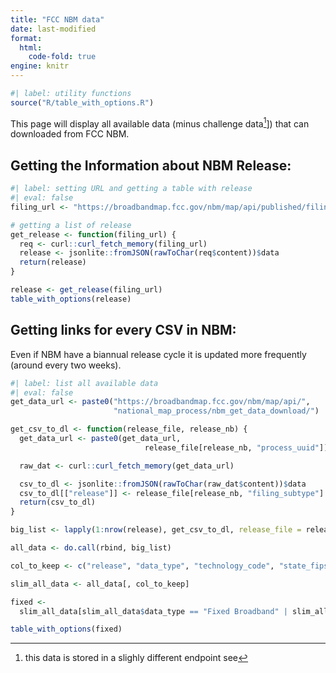 ```yaml
---
title: "FCC NBM data"
date: last-modified
format: 
  html:
    code-fold: true
engine: knitr
---
```


```r
#| label: utility functions
source("R/table_with_options.R")
```

This page will display all available data (minus challenge data[^chalenge_api]]) that can downloaded from FCC NBM. 

[^chalenge_api]: this data is stored in a slighly different endpoint see 

## Getting the Information about NBM Release: 

```r
#| label: setting URL and getting a table with release
#| eval: false
filing_url <- "https://broadbandmap.fcc.gov/nbm/map/api/published/filing"

# getting a list of release
get_release <- function(filing_url) {
  req <- curl::curl_fetch_memory(filing_url)
  release <- jsonlite::fromJSON(rawToChar(req$content))$data
  return(release)
}

release <- get_release(filing_url)
table_with_options(release)
```

## Getting links for every CSV in NBM: 

Even if NBM have a biannual release cycle it is updated more frequently (around every two weeks). 

```r
#| label: list all available data
#| eval: false
get_data_url <- paste0("https://broadbandmap.fcc.gov/nbm/map/api/",
                       "national_map_process/nbm_get_data_download/")

get_csv_to_dl <- function(release_file, release_nb) {
  get_data_url <- paste0(get_data_url,
                              release_file[release_nb, "process_uuid"])

  raw_dat <- curl::curl_fetch_memory(get_data_url)

  csv_to_dl <- jsonlite::fromJSON(rawToChar(raw_dat$content))$data
  csv_to_dl[["release"]] <- release_file[release_nb, "filing_subtype"] 
  return(csv_to_dl)
}

big_list <- lapply(1:nrow(release), get_csv_to_dl, release_file = release)

all_data <- do.call(rbind, big_list)

col_to_keep <- c("release", "data_type", "technology_code", "state_fips", "provider_id", "file_name", "file_type", "data_category")

slim_all_data <- all_data[, col_to_keep]

fixed <- 
  slim_all_data[slim_all_data$data_type == "Fixed Broadband" | slim_all_data$data_category == "Nationwide" , ]

table_with_options(fixed)
```
